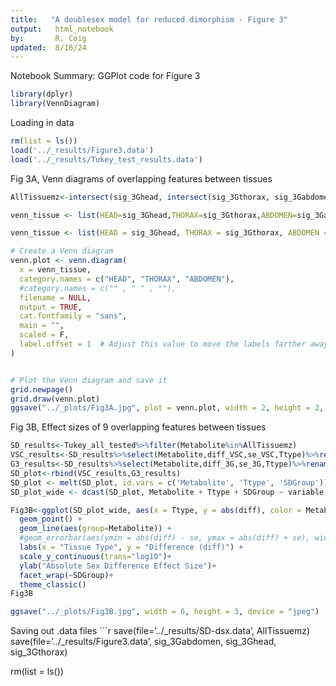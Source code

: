 ```yaml
---
title:   "A doublesex model for reduced dimorphism - Figure 3"
output:   html_notebook
by:       R. Coig
updated:  8/16/24
---
```

Notebook Summary: GGPlot code for Figure 3
```r
library(dplyr)
library(VennDiagram)
```
Loading in data
```r
rm(list = ls())
load('../_results/Figure3.data')
load('../_results/Tukey_test_results.data')
```

Fig 3A, Venn diagrams of overlapping features between tissues
```r
AllTissuemz<-intersect(sig_3Ghead, intersect(sig_3Gthorax, sig_3Gabdomen))

venn_tissue <- list(HEAD=sig_3Ghead,THORAX=sig_3Gthorax,ABDOMEN=sig_3Gabdomen)

venn_tissue <- list(HEAD = sig_3Ghead, THORAX = sig_3Gthorax, ABDOMEN = sig_3Gabdomen)

# Create a Venn diagram
venn.plot <- venn.diagram(
  x = venn_tissue,
  category.names = c("HEAD", "THORAX", "ABDOMEN"),
  #category.names = c("" , " " , ""),
  filename = NULL,
  output = TRUE,
  cat.fontfamily = "sans",
  main = "",
  scaled = F,
  label.offset = 1  # Adjust this value to move the labels farther away
)


# Plot the Venn diagram and save it
grid.newpage()
grid.draw(venn.plot)
ggsave("../_plots/Fig3A.jpg", plot = venn.plot, width = 2, height = 2, device = "jpeg")
```
Fig 3B, Effect sizes of 9 overlapping features between tissues
```r
SD_results<-Tukey_all_tested%>%filter(Metabolite%in%AllTissuemz)
VSC_results<-SD_results%>%select(Metabolite,diff_VSC,se_VSC,Ttype)%>%rename(diff=diff_VSC)%>%rename(se=se_VSC)%>%mutate(SDGroup="VSC")
G3_results<-SD_results%>%select(Metabolite,diff_3G,se_3G,Ttype)%>%rename(diff=diff_3G)%>%rename(se=se_3G)%>%mutate(SDGroup="3G")
SD_plot<-rbind(VSC_results,G3_results)
SD_plot <- melt(SD_plot, id.vars = c('Metabolite', 'Ttype', 'SDGroup'))
SD_plot_wide <- dcast(SD_plot, Metabolite + Ttype + SDGroup ~ variable, value.var = "value")

Fig3B<-ggplot(SD_plot_wide, aes(x = Ttype, y = abs(diff), color = Metabolite)) +
  geom_point() +
  geom_line(aes(group=Metabolite)) +
  #geom_errorbar(aes(ymin = abs(diff) - se, ymax = abs(diff) + se), width = 0.2) +
  labs(x = "Tissue Type", y = "Difference (diff)") +
  scale_y_continuous(trans="log10")+ 
  ylab("Absolute Sex Difference Effect Size")+
  facet_wrap(~SDGroup)+
  theme_classic()
Fig3B

ggsave("../_plots/Fig3B.jpg", width = 6, height = 3, device = "jpeg")
```
Saving out .data files
```r
save(file='../_results/SD-dsx.data', AllTissuemz)
save(file='../_results/Figure3.data', sig_3Gabdomen, sig_3Ghead, sig_3Gthorax)

rm(list = ls())